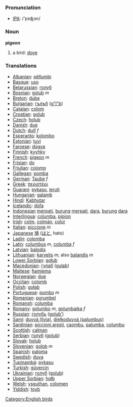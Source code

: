 === Pronunciation ===
*[[w:IPA|IPA]]: /'pɪʤɜn/

=== Noun ===

'''pigeon'''

# a bird: [[dove]]

=== Translations ===

*[[Albanian]]: [[pëllumbi]]
*[[Basque]]: [[uso]]
*[[Belarussian]]: [[голуб]]
*[[Bosnian]]: [[golub]] ''m''
*[[Breton]]: [[dube]]
*[[Bulgarian]]: [[гълъб]] ([[g"l"b]])
*[[Catalan]]: [[colom]]
*[[Croatian]]: [[golub]]
*[[Czech]]: [[holub]]
*[[Danish]]: [[due]]
*[[Dutch]]: [[duif]] ''f''
*[[Esperanto]]: [[kolombo]]
*[[Estonian]]: [[tuvi]]
*[[Faroese]]: [[dúgva]]
*[[Finnish]]: [[kyyhky]]
*[[French]]: [[pigeon]] ''m''
*[[Frisian]]: [[do]]
*[[Friulian]]: [[colomp]]
*[[Gallegan]]: [[pomba]]
*[[German]]: [[Taube]] ''f''
*[[Greek]]: [[περιστέρι]] '' ''
*[[Guarani]]: [[pykasu]], [[jeruti]]
*[[Hungarian]]: [[galamb]]
*[[Hindi]]: [[Kabhutar]]
*[[Icelandic]]: [[dúfa]]
*[[Indonesian]] [[merpati]], [[burung]] [[merpati]], [[dara]], [[burung]] [[dara]]
*[[Interlingua]]: [[columba]], [[pipion]]
*[[Irish]]: [[colm]], [[colmán]], [[colúr]]
*[[Italian]]: [[piccione]] ''m''
*[[Japanese]] [[鳩]] ([[はと]], hato)
*[[Ladin]]: [[colomba]]
*[[Latin]]: [[columbus ]] ''m'', [[columba]] ''f''
*[[Latvian]]: [[balodis]]
*[[Lithuanian]]: [[karvelis]] ''m''; also [[balandis]] ''m''
*[[Lower Sorbian]]: [[gołub]]
*[[Macedonian]]: [[гулаб]] ([[gulab]])
*[[Maltese]]: [[ħamiema]]
*[[Norwegian]]: [[due]]
*[[Occitan]]: [[colomb]]
*[[Polish]]: [[gołąb]] '' ''
*[[Portuguese]]: [[pombo]] ''m''
*[[Romanian]]: [[porumbel]]
*[[Romansh]]: [[columba]]
*[[Romany]]: [[golumbo]] ''m'', [[golumbaika]] ''f''
*[[Russian]]: [[голубь]] ([[golub']]) '' ''
*[[Sami]]: [[duvvá (livia)]], [[dielkoduvvá (palumbus)]]
*[[Sardinian]]: [[piccioni aresti]], [[caombu]], [[palumba]], [[columbu]]
*[[Scottish]]: [[calman]]
*[[Serbian]]: [[голуб]] ([[golub]])
*[[Slovak]]: [[holub]]
*[[Slovenian]]: [[golob]] ''m''
*[[Spanish]]: [[paloma]] '' ''
*[[Swedish]]: [[duva]]
*[[Tupinambá]]: [[pykasu]]
*[[Turkish]]: [[güvercin]]
*[[Ukrainian]]: [[голуб]] ([[golub]])
*[[Upper Sorbian]]: [[hołb]]
*[[Welsh]]: [[ysguthan]], [[colomen]]
*[[Yiddish]]: [[toyb]]

[[Category:English birds]]